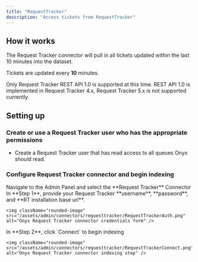 ```yaml
---
title: "RequestTracker"
description: "Access tickets from RequestTracker"
---
```


## How it works

The Request Tracker connector will pull in all tickets updated within the last 10 minutes into the dataset.

Tickets are updated every **10** minutes.

Only Request Tracker REST API 1.0 is supported at this time. REST API 1.0 is implemented in Request Tracker 4.x,
Request Tracker 5.x is not supported currently.

## Setting up

### Create or use a Request Tracker user who has the appropriate permissions

- Create a Request Tracker user that has read access to all queues Onyx should read.

### Configure Request Tracker connector and begin indexing

<Steps>
  <Step title="Open Request Tracker connector">
    Navigate to the Admin Panel and select the **Request Tracker** Connector
  </Step>

  <Step title="Enter credentials">
    In **Step 1**, provide your Request Tracker **username**, **password**, and **RT installation base url**.

    <img className="rounded-image" src="/assets/admin/connectors/requesttracker/RequestTrackerAuth.png" alt="Onyx Request Tracker connector credentials form" />
  </Step>

  <Step title="Start indexing">
    In **Step 2**, click `Connect` to begin indexing

    <img className="rounded-image" src="/assets/admin/connectors/requesttracker/RequestTrackerConnect.png" alt="Onyx Request Tracker connector indexing step" />
  </Step>
</Steps>
